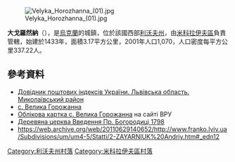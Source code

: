 [[Image:Velyka_Horozhanna_(01).jpg|right]]

{{coord|49|34|39|N|23|49|13|E|scale:100000|display=title}}

'''大戈羅然納'''（{{lang-uk|Велика Горожанна}}），是[[烏克蘭|烏克蘭]]的城鎮，位於該國西部[[利沃夫州|利沃夫州]]，由[[米科拉伊夫區|米科拉伊夫區]]負責管轄，始建於1433年，面積3.17平方公里，2001年人口1,070，人口密度每平方公里337.22人。

==參考資料==
*[https://web.archive.org/web/20160216134314/http://www.uaidx.com/13/292/index Довідник поштових індексів України. Львівська область. Миколаївський район]
*[http://w1.c1.rada.gov.ua/pls/z7503/A005?rf7571=20166 с. Велика Горожанна]{{Wayback|url=http://w1.c1.rada.gov.ua/pls/z7503/A005?rf7571=20166 |date=20180805234138 }}
* [http://w1.c1.rada.gov.ua/pls/z7503/A005?rf7571=20166 Облікова картка с. Велика Горожанна]{{Wayback|url=http://w1.c1.rada.gov.ua/pls/z7503/A005?rf7571=20166 |date=20180805234138 }} на сайті ВРУ
* [http://decerkva.org.ua/2mykV.html Деревяна церква Введення Пр. Богородиці 1798]{{dead link|date=2017年12月 |bot=InternetArchiveBot |fix-attempted=yes }}
* https://web.archive.org/web/20110629140652/http://www.franko.lviv.ua/Subdivisions/um/um4-5/Statti/2-ZAYARNIUK%20Andriy.htm#_edn12

[[Category:利沃夫州村落|Category:利沃夫州村落]]
[[Category:米科拉伊夫區村落|Category:米科拉伊夫區村落]]


{{Lviv-geo-stub}}